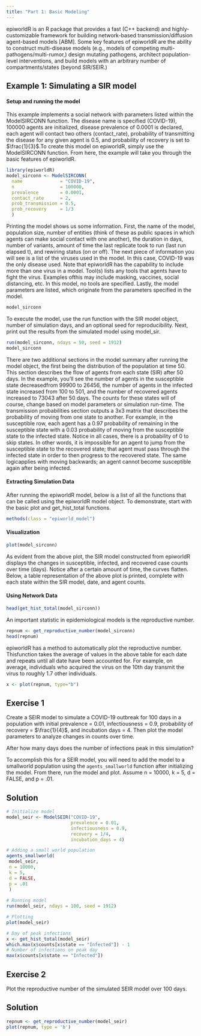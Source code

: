 ```yaml
---
title: "Part 1: Basic Modeling"
---
```


epiworldR is an R package that provides a fast (C++ backend) and highly-customizable framework for building network-based transmission/diffusion agent-based models \[ABM\]. Some key features of epiworldR are the ability to construct multi-disease models (e.g., models of competing multi-pathogens/multi-rumor,) design mutating pathogens, architect population-level interventions, and build models with an arbitrary number of compartments/states (beyond SIR/SEIR.)

## Example 1: Simulating a SIR model

#### Setup and running the model

This example implements a social network with parameters listed within the
ModelSIRCONN function. The disease name is specified (COVID-19), 100000 agents are initialized, disease prevalence of 0.0001 is declared, each agent will contact two others (contact_rate), probability of transmitting the disease for any given agent is 0.5, and probability of recovery is set to $\frac{1}{3}$.To create this model on epiworldR, simply use the ModelSIRCONN function. From here, the example will take you through the basic features of epiworldR.

```r
library(epiworldR)
model_sirconn <- ModelSIRCONN(
  name              = "COVID-19",
  n                 = 100000, 
  prevalence        = 0.0001, 
  contact_rate      = 2,
  prob_transmission = 0.5,
  prob_recovery     = 1/3
  )
```

Printing the model shows us some information. First, the name of the model, population size, number of entities (think of these as public spaces in which agents can make social contact with one another), the duration in days, number of variants, amount of time the last replicate took to run (last run elapsed t), and rewiring status (on or off). The next piece of information you will see is a list of the viruses used in the model. In this case, COVID-19 was the only disease used. Note that epiworldR has the capability to include more than one virus in a model. Tool(s) lists any tools that agents have to fight the virus. Examples ofthis may include masking, vaccines, social distancing, etc. In this model, no tools are specified. Lastly, the model parameters are listed, which originate from the parameters specified in the model.

```r
model_sirconn
```

To execute the model, use the run function with the SIR model object, number of simulation days, and an optional seed for reproducibility. Next, print out the results from the simulated model using model_sir.

```r
run(model_sirconn, ndays = 50, seed = 1912)
model_sirconn
```

There are two additional sections in the model summary after running the model object, the first being the distribution of the population at time 50. This section describes the flow of agents from each state (SIR) after 50 days. In the example, you'll see the number of agents in the susceptible state decreasedfrom 99900 to 26456, the number of agents in the infected state increased from 100 to 501, and the number of recovered agents increased to 73043 after 50 days. The counts for these states will of course, change based on model parameters or simulation run-time. The transmission probabilities section outputs a 3x3 matrix that describes the probability of moving from one state to another. For example, in the susceptible row, each agent has a 0.97 probability of remaining in the susceptible state with a 0.03 probability of moving from the susceptible state to the infected state. Notice in all cases, there is a probability of 0 to skip states. In other words, it is impossible for an agent to jump from the susceptible state to the recovered state; that agent must pass through the infected state in order to then progress to the recovered state. The same logicapplies with moving backwards; an agent cannot become susceptible again after being infected.

#### Extracting Simulation Data

After running the epiworldR model, below is a list of all the functions that can be called using the epiworldR model object. To demonstrate, start with the basic plot and get_hist_total functions.

```r
methods(class = "epiworld_model")
```

#### Visualization

```r
plot(model_sirconn)
```

As evident from the above plot, the SIR model constructed from epiworldR displays the changes in susceptible, infected, and recovered case counts over time (days). Notice after a certain amount of time, the curves flatten. Below, a table representation of the above plot is printed, complete with each state within the SIR model, date, and agent counts.

#### Using Network Data

```r
head(get_hist_total(model_sirconn))
```

An important statistic in epidemiological models is the reproductive number.

```r
repnum <- get_reproductive_number(model_sirconn)
head(repnum)
```

epiworldR has a method to automatically plot the reproductive number. Thisfunction takes the average of values in the above table for each date and repeats until all date have been accounted for. For example, on average, individuals who acquired the virus on the 10th day transmit the virus to roughly 1.7 other individuals.

```r
x <- plot(repnum, type="b")
```

## Exercise 1
Create a SEIR model to simulate a COVID-19 outbreak for 100 days in a population 
with initial prevalence = 0.01, infectiousness = 0.9, probability of recovery 
= $\frac{1}{4}$, and incubation days = 4. Then plot the model parameters to 
analyze changes in counts over time.  
  
After how many days does the number of infections peak in this simulation? 

:::{.callout-tip collapse="true"}
To accomplish this for a SEIR model, you will need to add the model to a smallworld 
population using the `agents_smallworld` function after initializing the model. From there,
run the model and plot. Assume n = 10000, k = 5, d = FALSE, and p = .01. 
:::

:::{.callout-note collapse="true"}
## Solution
```r
# Initialize model
model_seir <- ModelSEIR("COVID-19", 
                        prevalence = 0.01, 
                        infectiousness = 0.9,
                        recovery = 1/4,
                        incubation_days = 4)

# Adding a small world population
agents_smallworld(
 model_seir,
 n = 10000,
 k = 5,
 d = FALSE,
 p = .01
 )
 
# Running model
run(model_seir, ndays = 100, seed = 1912)

# Plotting
plot(model_seir)

# Day of peak infections 
x <- get_hist_total(model_seir)
which.max(x$counts[x$state == "Infected"]) - 1
# Number of infections on peak day
max(x$counts[x$state == "Infected"])

```
:::

## Exercise 2

Plot the reproductive number of the simulated SEIR model over 100 days. 

:::{.callout-note collapse="true"}
## Solution
```r
repnum <- get_reproductive_number(model_seir)
plot(repnum, type = 'b')
```
:::
